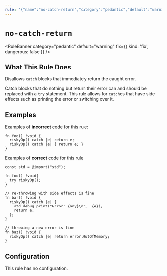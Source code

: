 ```yaml
---
rule: '{"name":"no-catch-return","category":"pedantic","default":"warning","fix":{"kind":"fix","dangerous":false}}'
---
```


# `no-catch-return`

<RuleBanner category="pedantic" default="warning" fix={{ kind: 'fix', dangerous: false }} />

## What This Rule Does

Disallows `catch` blocks that immediately return the caught error.

Catch blocks that do nothing but return their error can and should be
replaced with a `try` statement. This rule allows for `catch`es that
have side effects such as printing the error or switching over it.

## Examples

Examples of **incorrect** code for this rule:

```zig
fn foo() !void {
  riskyOp() catch |e| return e;
  riskyOp() catch |e| { return e; };
}
```

Examples of **correct** code for this rule:

```zig
const std = @import("std");

fn foo() !void{
  try riskyOp();
}

// re-throwing with side effects is fine
fn bar() !void {
  riskyOp() catch |e| {
    std.debug.print("Error: {any}\n", .{e});
    return e;
  };
}

// throwing a new error is fine
fn baz() !void {
  riskyOp() catch |e| return error.OutOfMemory;
}
```

## Configuration

This rule has no configuration.
